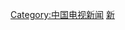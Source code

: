 {{Catnav|頁面分類|言论自由|新闻学|新聞|電視新聞}}
{{Catnav|頁面分類|社会科学|新闻学|新聞|電視新聞}}
{{Catnav|頁面分類|媒体|新闻学|新聞|電視新聞}}
{{Catnav|頁面分類|媒体|大眾媒體|新聞|電視新聞}}
{{Catnav|頁面分類|中国电视台|中国各省电视台|香港電視台|無綫電視}}
{{Catnav|頁面分類|中国各省电视|中国各省电视台|香港電視台|無綫電視}}
{{Catmore}}

[[Category:中国电视新闻|Category:中国电视新闻]]
[[Category:電視廣播有限公司|新]]